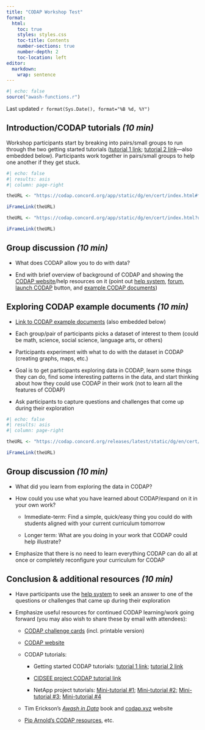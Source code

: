 ```yaml
---
title: "CODAP Workshop Test"
format: 
  html:
    toc: true
    styles: styles.css
    toc-title: Contents
    number-sections: true
    number-depth: 2
    toc-location: left
editor: 
  markdown: 
    wrap: sentence
---
```


```r
#| echo: false
source("awash-functions.r")
```

Last updated `r format(Sys.Date(), format="%B %d, %Y")`

## Introduction/CODAP tutorials *(10 min)*

Workshop participants start by breaking into pairs/small groups to run through the two getting started tutorials ([tutorial 1 link](https://codap.concord.org/app/static/dg/en/cert/index.html#file=examples:Getting%20started%20with%20CODAP); [tutorial 2 link](https://codap.concord.org/app/static/dg/en/cert/index.html?url=https://concord-consortium.github.io/codap-data/example-documents/src/documents/get_started_2.codap)---also embedded below).
Participants work together in pairs/small groups to help one another if they get stuck.

```r
#| echo: false
#| results: asis
#| column: page-right

theURL <- "https://codap.concord.org/app/static/dg/en/cert/index.html#file=examples:Getting%20started%20with%20CODAP"

iFrameLink(theURL)

theURL <- "https://codap.concord.org/app/static/dg/en/cert/index.html?url=https://concord-consortium.github.io/codap-data/example-documents/src/documents/get_started_2.codap"

iFrameLink(theURL)
```

## Group discussion *(10 min)*

-   What does CODAP allow you to do with data?

-   End with brief overview of background of CODAP and showing the [CODAP website](https://codap.concord.org/)/help resources on it (point out [help system](https://codap.concord.org/help/), [forum](https://codap.concord.org/forums/), [launch CODAP](https://codap.concord.org/app/static/dg/en/cert/index.html) button, and [example CODAP documents](https://concord-consortium.github.io/codap-data/))

## Exploring CODAP example documents *(10 min)*

-   [Link to CODAP example documents](https://concord-consortium.github.io/codap-data/) (also embedded below)

-   Each group/pair of participants picks a dataset of interest to them (could be math, science, social science, language arts, or others)

-   Participants experiment with what to do with the dataset in CODAP (creating graphs, maps, etc.)

-   Goal is to get participants exploring data in CODAP, learn some things they can do, find some interesting patterns in the data, and start thinking about how they could use CODAP in their work (not to learn all the features of CODAP)

-   Ask participants to capture questions and challenges that come up during their exploration

```r
#| echo: false
#| results: asis
#| column: page-right

theURL <- "https://codap.concord.org/releases/latest/static/dg/en/cert/index.html?di=https://concord-consortium.github.io/codap-data/&standalone=true&embeddedMode=yes"

iFrameLink(theURL)
```

## Group discussion *(10 min)*

-   What did you learn from exploring the data in CODAP?

-   How could you use what you have learned about CODAP/expand on it in your own work?

    -   Immediate-term: Find a simple, quick/easy thing you could do with students aligned with your current curriculum tomorrow

    -   Longer term: What are you doing in your work that CODAP could help illustrate?

-   Emphasize that there is no need to learn everything CODAP can do all at once or completely reconfigure your curriculum for CODAP

## Conclusion & additional resources *(10 min)*
-   Have participants use the [help system](https://codap.concord.org/help/) to seek an answer to one of the questions or challenges that came up during their exploration

-   Emphasize useful resources for continued CODAP learning/work going forward (you may also wish to share these by email with attendees):

    -   [CODAP challenge cards](https://www.terc.edu/dataclubs/modules/) (incl. printable version)

    -   [CODAP website](https://codap.concord.org/)

    -   CODAP tutorials:

        -   Getting started CODAP tutorials: [tutorial 1 link](https://codap.concord.org/app/static/dg/en/cert/index.html#file=examples:Getting%20started%20with%20CODAP); [tutorial 2 link](https://codap.concord.org/app/static/dg/en/cert/index.html?url=https://concord-consortium.github.io/codap-data/example-documents/src/documents/get_started_2.codap)

        -   [CIDSEE project CODAP tutorial link](https://bit.ly/DDCodapTutorial)

        -   NetApp project tutorials: [Mini-tutorial #1;](https://nam02.safelinks.protection.outlook.com/?url=https%3A%2F%2Fcodap.concord.org%2Freleases%2Flatest%2Fstatic%2Fdg%2Fen%2Fcert%2Findex.html%3Furl%3Dhttps%3A%2F%2Fchaddorsey.github.io%2FCODAP-plugins%2FMini-tutorials%2Fonboarding-documents%2FMini-tutorial-1.codap&data=05%7C01%7Candee_rubin%40terc.edu%7Cd1c039f5b7654c68f8ba08db14ebb9f1%7C322d5924eb17485dad2e5078894cc39a%7C0%7C0%7C638126774916604339%7CUnknown%7CTWFpbGZsb3d8eyJWIjoiMC4wLjAwMDAiLCJQIjoiV2luMzIiLCJBTiI6Ik1haWwiLCJXVCI6Mn0%3D%7C3000%7C%7C%7C&sdata=zUVzAxl00cwqE%2B%2BU5sc415Er%2FawatDtZH25yEXUmyxc%3D&reserved=0) [Mini-tutorial #2;](https://nam02.safelinks.protection.outlook.com/?url=https%3A%2F%2Fcodap.concord.org%2Freleases%2Flatest%2Fstatic%2Fdg%2Fen%2Fcert%2Findex.html%3Furl%3Dhttps%3A%2F%2Fchaddorsey.github.io%2FCODAP-plugins%2FMini-tutorials%2Fonboarding-documents%2FMini-tutorial-2.codap&data=05%7C01%7Candee_rubin%40terc.edu%7Cd1c039f5b7654c68f8ba08db14ebb9f1%7C322d5924eb17485dad2e5078894cc39a%7C0%7C0%7C638126774916604339%7CUnknown%7CTWFpbGZsb3d8eyJWIjoiMC4wLjAwMDAiLCJQIjoiV2luMzIiLCJBTiI6Ik1haWwiLCJXVCI6Mn0%3D%7C3000%7C%7C%7C&sdata=UCulAUeVCokl6hD7%2FzMuBKUUEsxWfUm6n5fMQ9H%2FXPU%3D&reserved=0) [Mini-tutorial #3;](https://nam02.safelinks.protection.outlook.com/?url=https%3A%2F%2Fcodap.concord.org%2Freleases%2Flatest%2Fstatic%2Fdg%2Fen%2Fcert%2Findex.html%3Furl%3Dhttps%3A%2F%2Fchaddorsey.github.io%2FCODAP-plugins%2FMini-tutorials%2Fonboarding-documents%2FMini-tutorial-3.codap&data=05%7C01%7Candee_rubin%40terc.edu%7Cd1c039f5b7654c68f8ba08db14ebb9f1%7C322d5924eb17485dad2e5078894cc39a%7C0%7C0%7C638126774916604339%7CUnknown%7CTWFpbGZsb3d8eyJWIjoiMC4wLjAwMDAiLCJQIjoiV2luMzIiLCJBTiI6Ik1haWwiLCJXVCI6Mn0%3D%7C3000%7C%7C%7C&sdata=ST62kQzdA0QEw5%2BxFWIhUaK0TaAkKiJH1USP4VYnTOU%3D&reserved=0) [Mini-tutorial #4](https://nam02.safelinks.protection.outlook.com/?url=https%3A%2F%2Fcodap.concord.org%2Freleases%2Flatest%2Fstatic%2Fdg%2Fen%2Fcert%2Findex.html%3Furl%3Dhttps%3A%2F%2Fchaddorsey.github.io%2FCODAP-plugins%2FMini-tutorials%2Fonboarding-documents%2FMini-tutorial-4.codap&data=05%7C01%7Candee_rubin%40terc.edu%7Cd1c039f5b7654c68f8ba08db14ebb9f1%7C322d5924eb17485dad2e5078894cc39a%7C0%7C0%7C638126774916604339%7CUnknown%7CTWFpbGZsb3d8eyJWIjoiMC4wLjAwMDAiLCJQIjoiV2luMzIiLCJBTiI6Ik1haWwiLCJXVCI6Mn0%3D%7C3000%7C%7C%7C&sdata=kTYMGadMfDCKUHLSKkGjTQXn4blN1NDojjacmcZGk64%3D&reserved=0)

    -   Tim Erickson's [*Awash in Data*](https://codap.xyz/awash/) book and [codap.xyz](http://codap.xyz) website

    -   [Pip Arnold's CODAP resources](https://karekareeducation.co.nz/category/codap/), etc.
